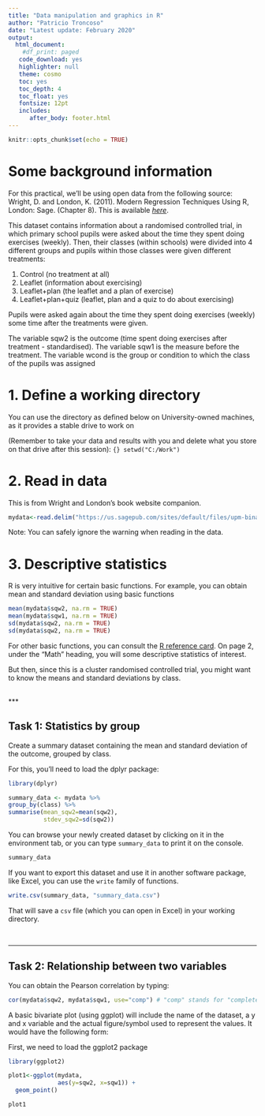 ```yaml
---
title: "Data manipulation and graphics in R"
author: "Patricio Troncoso"
date: "Latest update: February 2020"
output:
  html_document:
    #df_print: paged
   code_download: yes
   highlighter: null
   theme: cosmo
   toc: yes
   toc_depth: 4
   toc_float: yes
   fontsize: 12pt
   includes:
      after_body: footer.html
---
```

  
```r
knitr::opts_chunk$set(echo = TRUE)
```

# Some background information

For this practical, we’ll be using open data from the following source: 
  Wright, D. and London, K. (2011). Modern Regression Techniques Using R, London:  Sage. (Chapter 8). This is available [*here*](http://dx.doi.org/10.4135/9780857024497).

This dataset contains information about a randomised controlled trial, in which primary school pupils were asked about the time they spent doing exercises (weekly). Then, their classes (within schools) were divided into 4 different groups and pupils within those classes were given different treatments:
  
  1) Control (no treatment at all)
2) Leaflet (information about exercising)
3) Leaflet+plan (the leaflet and a plan of exercise)
4) Leaflet+plan+quiz (leaflet, plan and a quiz to do about exercising)

Pupils were asked again about the time they spent doing exercises (weekly) some time after the treatments were given.

The variable sqw2 is the outcome (time spent doing exercises after treatment - standardised).
The variable sqw1 is the measure before the treatment.
The variable wcond is the group or condition to which the class of the pupils was assigned

# 1. Define a working directory

You can use the directory as defined below on University-owned machines, as it provides a stable drive to work on 

(Remember to take your data and results with you and delete what you store on that drive after this session):
  ```{}
setwd("C:/Work")
```

# 2. Read in data 

This is from Wright and London's book website companion. 
```r
mydata<-read.delim("https://us.sagepub.com/sites/default/files/upm-binaries/26934_exercise.dat")
```
Note: You can safely ignore the warning when reading in the data.


# 3. Descriptive statistics

R is very intuitive for certain basic functions. For example, you can obtain mean and standard deviation using basic functions

```r
mean(mydata$sqw2, na.rm = TRUE)
mean(mydata$sqw1, na.rm = TRUE)
sd(mydata$sqw2, na.rm = TRUE)
sd(mydata$sqw2, na.rm = TRUE)
```

For other basic functions, you can consult the [R reference card](https://cran.r-project.org/doc/contrib/Short-refcard.pdf). On page 2, under the "Math" heading, you will some descriptive statistics of interest.

But then, since this is a cluster randomised controlled trial, you might want to know the means and standard deviations by class.

<br>
***

## Task 1: Statistics by group

Create a summary dataset containing the mean and standard deviation of the outcome, grouped by class.

For this, you'll need to load the dplyr package:
  
  ```r
library(dplyr)

summary_data <- mydata %>%
  group_by(class) %>%
  summarise(mean_sqw2=mean(sqw2),
            stdev_sqw2=sd(sqw2))
```

You can browse your newly created dataset by clicking on it in the environment tab, or you can type `summary_data` to print it on the console.

```r
summary_data 
```

If you want to export this dataset and use it in another software package, like Excel, you can use the `write` family of functions.

```r
write.csv(summary_data, "summary_data.csv")

```

That will save a `csv` file (which you can open in Excel) in your working directory.

<br>
  
***
  
## Task 2: Relationship between two variables
  
You can obtain the Pearson correlation by typing: 
  
```r
cor(mydata$sqw2, mydata$sqw1, use="comp") # "comp" stands for "complete observations"

```

A basic bivariate plot (using ggplot) will include the name of the dataset, a y and x variable and the actual figure/symbol used to represent the values. It would have the following form:
  
First, we need to load the ggplot2 package

```r
library(ggplot2)

plot1<-ggplot(mydata, 
              aes(y=sqw2, x=sqw1)) +
  geom_point()

plot1
```